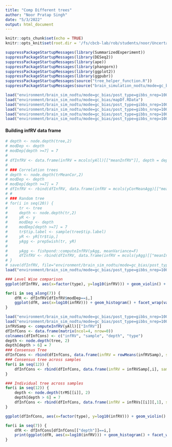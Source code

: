 ```yaml
---
title: "Comp Different trees"
author: "Noor Pratap Singh"
date: "5/3/2022"
output: html_document
---
```


```r
knitr::opts_chunk$set(echo = TRUE)
knitr::opts_knit$set(root.dir = '/fs/cbcb-lab/rob/students/noor/Uncertainity/treeTerminusScripts')
```

```r
suppressPackageStartupMessages(library(SummarizedExperiment))
suppressPackageStartupMessages(library(DESeq2))
suppressPackageStartupMessages(library(ape))
suppressPackageStartupMessages(library(phangorn))
suppressPackageStartupMessages(library(ggplot2))
suppressPackageStartupMessages(library(ggpubr))
suppressPackageStartupMessages(source("tree_helper_function.R"))
suppressPackageStartupMessages(source("brain_simulation_nodtu/mode=gc_bias/post_type=gibbs_nrep=100_tf=100/tree_analysis/tree_filter.R"))

load("environment/brain_sim_nodtu/mode=gc_bias/post_type=gibbs_nrep=100_tf=100/tree.RData")
load("environment/brain_sim_nodtu/mode=gc_bias/mapDf.RData")
load("environment/brain_sim_nodtu/mode=gc_bias/post_type=gibbs_nrep=100_tf=100/updated/yAgg.RData")
load("environment/brain_sim_nodtu/mode=gc_bias/post_type=gibbs_nrep=100_tf=100/y.RData")
load("environment/brain_sim_nodtu/mode=gc_bias/post_type=gibbs_nrep=100_tf=100/comp_trees/trMeanCor.RData")
load("environment/brain_sim_nodtu/mode=gc_bias/post_type=gibbs_nrep=100_tf=100/comp_trees/yCorMeanAgg.RData")
```

#### Building infRV data frame
```r
# depth <- node.depth(tree,2)
# modDep <- depth
# modDep[depth >=7] = 7
# 
# dfInfRV <- data.frame(infRV = mcols(yAll)[["meanInfRV"]], depth = depth, modDep = modDep, type = "Consensus")
# 
# ### Correlation trees
# depth <- node.depth(trMeanCor,2)
# modDep <- depth
# modDep[depth >=7] = 7
# dfInfRV <- rbind(dfInfRV, data.frame(infRV = mcols(yCorMeanAgg)[["meanInfRV"]], depth = depth, modDep = modDep, type = "Correlation"))
# # 
# ### Random tree
# for(i in seq(20)) {
#     tr <- tree
#     depth <- node.depth(tr,2)
#     yR <- y
#     modDep <- depth
#     modDep[depth >=7] = 7
#     tr$tip.label <- sample(tree$tip.label)
#     yR <- yR[tr$tip,]
#     yAgg <- prepSwish(tr, yR)
#     
#     yAgg <- fishpond::computeInfRV(yAgg, meanVariance=F)
#     dfInfRV <- rbind(dfInfRV, data.frame(infRV = mcols(yAgg)[["meanInfRV"]], depth = depth, modDep = modDep, type = "Random"))
# }
# save(dfInfRV, file="environment/brain_sim_nodtu/mode=gc_bias/post_type=gibbs_nrep=100_tf=100/comp_trees/dfInfRV.RData")
load("environment/brain_sim_nodtu/mode=gc_bias/post_type=gibbs_nrep=100_tf=100/comp_trees/dfInfRV.RData")

### Level Wise comparison
ggplot(dfInfRV, aes(x=factor(type), y=log10(infRV))) + geom_violin() + facet_wrap(vars(modDep))

for(i in seq_along(7)) {
    dfR <- dfInfRV[dfInfRV$modDep==i,]
    ggplot(dfR, aes(x=log10(infRV))) + geom_histogram() + facet_wrap(vars(type))
}
```


```r
load("environment/brain_sim_nodtu/mode=gc_bias/post_type=gibbs_nrep=100_tf=100/comp_trees/infRVTree.RData")
load("environment/brain_sim_nodtu/mode=gc_bias/post_type=gibbs_nrep=100_tf=100/comp_trees/trMS.RData")
infRVSamp <- computeInfRV(yAll)[["InfRV"]]
dfInfCons <- data.frame(matrix(ncol=4, nrow=0))
colnames(dfInfCons) <- c("infRV", "sample", "depth", "type")
depth <- node.depth(tree, 2)
depth[depth > 6] = 7
### Consensus Tree
dfInfCons <- rbind(dfInfCons, data.frame(infRV = rowMeans(infRVSamp), sample="all", depth = depth, type = "meanCons"))
### Consensus tree across samples
for(i in seq(12)) {
    dfInfCons <- rbind(dfInfCons, data.frame(infRV = infRVSamp[,i], sample=colnames(infRVSamp)[i], depth = depth, type = "consInd"))
}

### Individual tree across samples
for(i in seq(12)) {
    depth <- node.depth(trMS[[i]], 2)
    depth[depth > 6] = 7
    dfInfCons <- rbind(dfInfCons, data.frame(infRV = infRVs[[i]][,1], sample=colnames(infRVSamp)[i], depth = depth, type = "treeInd"))
}

ggplot(dfInfCons, aes(x=factor(type), y=log10(infRV))) + geom_violin() + facet_wrap(vars(depth))

for(i in seq(7)) {
    dfR <- dfInfCons[dfInfCons[["depth"]]==i,]
    print(ggplot(dfR, aes(x=log10(infRV))) + geom_histogram() + facet_wrap(vars(factor(type))))
}
```
